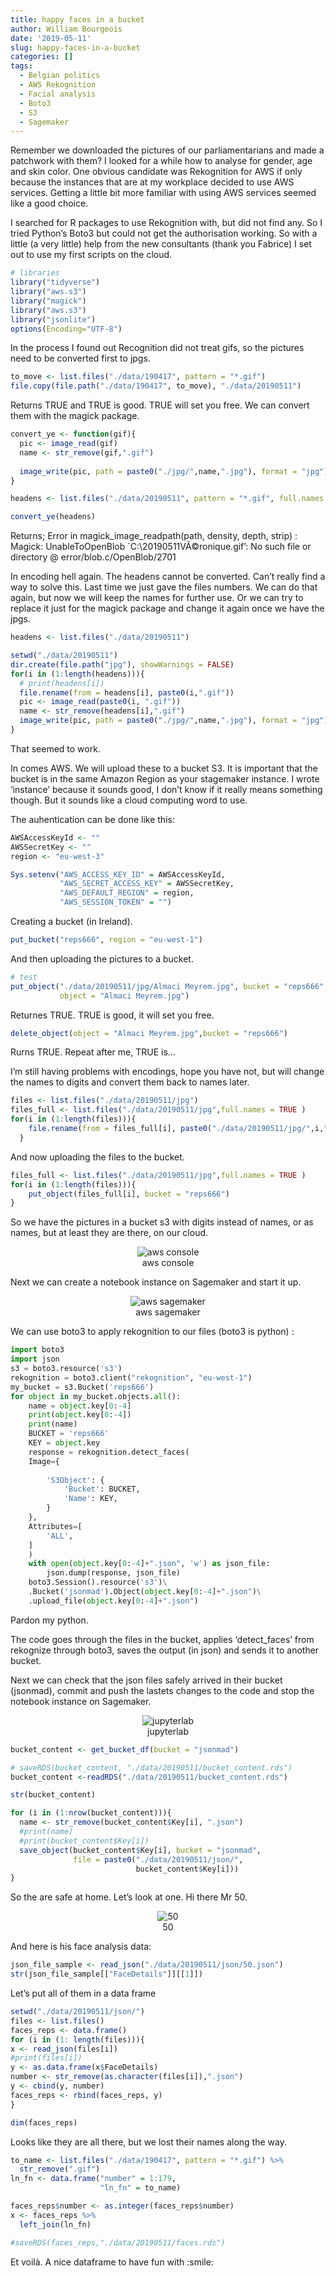 ```yaml
---
title: happy faces in a bucket
author: William Bourgeois
date: '2019-05-11'
slug: happy-faces-in-a-bucket
categories: []
tags:
  - Belgian politics
  - AWS Rekognition
  - Facial analysis
  - Boto3
  - S3
  - Sagemaker
---
```


Remember we downloaded the pictures of our parliamentarians and made a patchwork with them? I looked for a while how to analyse for gender, age and skin color. One obvious candidate was Rekognition for AWS if only because the instances that are at my workplace decided to use AWS services. Getting a little bit more familiar with using AWS services seemed like a good choice. 

I searched for R packages to use Rekognition with, but did not find any. So I tried Python's Boto3 but could not get the authorisation working. So with a little (a very little) help from the new consultants (thank you Fabrice) I set out to use my first scripts on the cloud.

```r
# libraries
library("tidyverse")
library("aws.s3")
library("magick")
library("aws.s3")
library("jsonlite")
options(Encoding="UTF-8")
```

In the process I found out Recognition did not treat gifs, so the pictures need to be converted first to jpgs.

```r
to_move <- list.files("./data/190417", pattern = "*.gif")
file.copy(file.path("./data/190417", to_move), "./data/20190511")
```

Returns TRUE and TRUE is good. TRUE will set you free. We can convert them with the magick package. 

```r
convert_ye <- function(gif){
  pic <- image_read(gif)
  name <- str_remove(gif,".gif")
  
  image_write(pic, path = paste0("./jpg/",name,".jpg"), format = "jpg")
}

headens <- list.files("./data/20190511", pattern = "*.gif", full.names = TRUE)
```

```r
convert_ye(headens)
```

Returns;
Error in magick_image_readpath(path, density, depth, strip) : Magick: UnableToOpenBlob `C:\Users\William\Documents\R\blogs\content\post\data\20190511\Caprasse VÃ©ronique.gif': No such file or directory @ error/blob.c/OpenBlob/2701

In encoding hell again. The headens cannot be converted.  Can't really find a way to solve this. Last time we just gave the files numbers. We can do that again, but now we will keep the names for further use. Or we can try to replace it just for the magick package and change it again once we have the jpgs. 

```r
headens <- list.files("./data/20190511")

setwd("./data/20190511")
dir.create(file.path("jpg"), showWarnings = FALSE)
for(i in (1:length(headens))){
  # print(headens[i])
  file.rename(from = headens[i], paste0(i,".gif"))
  pic <- image_read(paste0(i, ".gif"))
  name <- str_remove(headens[i],".gif")
  image_write(pic, path = paste0("./jpg/",name,".jpg"), format = "jpg")
}
```

That seemed to work.

In comes AWS. We will upload these to a bucket S3. It is important that the bucket is in the same Amazon Region as your stagemaker instance. I wrote 'instance' because it sounds good, I don't know if it really means something though. But it sounds like a cloud computing word to use.  

The auhentication can be done like this:

```r
AWSAccessKeyId <- ""
AWSSecretKey <- ""
region <- "eu-west-3"

Sys.setenv("AWS_ACCESS_KEY_ID" = AWSAccessKeyId,
           "AWS_SECRET_ACCESS_KEY" = AWSSecretKey,
           "AWS_DEFAULT_REGION" = region,
           "AWS_SESSION_TOKEN" = "")
```

Creating a bucket (in Ireland).

```r
put_bucket("reps666", region = "eu-west-1")
```

And then uploading the pictures to a bucket. 

```r
# test
put_object("./data/20190511/jpg/Almaci Meyrem.jpg", bucket = "reps666", 
           object = "Almaci Meyrem.jpg")
```

Returnes TRUE. TRUE is good, it will set you free.

```r
delete_object(object = "Almaci Meyrem.jpg",bucket = "reps666")
```

Rurns TRUE. Repeat after me, TRUE is...

I'm still having problems with encodings, hope you have not, but will change the names to digits and convert them back to names later.

```r
files <- list.files("./data/20190511/jpg")
files_full <- list.files("./data/20190511/jpg",full.names = TRUE )
for(i in (1:length(files))){
    file.rename(from = files_full[i], paste0("./data/20190511/jpg/",i,".jpg"))
  }
```

And now uploading the files to the bucket.

```r

files_full <- list.files("./data/20190511/jpg",full.names = TRUE )
for(i in (1:length(files))){
    put_object(files_full[i], bucket = "reps666")
}

```

So we have the pictures in a bucket s3 with digits instead of names, or as names, but at least they are there, on our cloud. 

<center>
![aws console](/img/20190511/Management Console.jpg)

</center>


Next we can create a notebook instance on Sagemaker and start it up. 

<center>
![aws sagemaker](/img/20190511/Amazon SageMaker.jpg)

</center>



We can use boto3 to apply rekognition to our files (boto3 is python) :

```python
import boto3
import json
s3 = boto3.resource('s3')
rekognition = boto3.client("rekognition", "eu-west-1")
my_bucket = s3.Bucket('reps666')
for object in my_bucket.objects.all():
    name = object.key[0:-4] 
    print(object.key[0:-4])
    print(name)
    BUCKET = 'reps666'
    KEY = object.key
    response = rekognition.detect_faces(
    Image={
        
        'S3Object': {
            'Bucket': BUCKET,
            'Name': KEY,
        }
    },
    Attributes=[
        'ALL',
    ]
    )
    with open(object.key[0:-4]+".json", 'w') as json_file:
        json.dump(response, json_file)
    boto3.Session().resource('s3')\
    .Bucket('jsonmad').Object(object.key[0:-4]+".json")\
    .upload_file(object.key[0:-4]+".json")
```

Pardon my python. 

The code goes through the files in the bucket, applies 'detect_faces' from rekognize through boto3, saves the output
(in json) and sends it to another bucket. 

Next we can check that the json files safely arrived in their bucket (jsonmad), commit and push the lastets changes to the code and stop the notebook instance on Sagemaker.


<center>
![jupyterlab](/img/20190511/JupyterLab.jpg)

</center>

```r
bucket_content <- get_bucket_df(bucket = "jsonmad")
```


```r
# saveRDS(bucket_content, "./data/20190511/bucket_content.rds")
bucket_content <-readRDS("./data/20190511/bucket_content.rds")
```



```r
str(bucket_content)
```


```r
for (i in (1:nrow(bucket_content))){
  name <- str_remove(bucket_content$Key[i], ".json") 
  #print(name)
  #print(bucket_content$Key[i])
  save_object(bucket_content$Key[i], bucket = "jsonmad", 
              file = paste0("./data/20190511/json/",
                            bucket_content$Key[i]))
}

```

So the are safe at home. Let's look at one. Hi there Mr 50.


<center>
![50](/img/20190511/50.gif)

</center>


And here is his face analysis data: 


```r
json_file_sample <- read_json("./data/20190511/json/50.json")
str(json_file_sample[["FaceDetails"]][[1]])
```

Let's put all of them in a data frame

```r
setwd("./data/20190511/json/")
files <- list.files()
faces_reps <- data.frame()
for (i in (1: length(files))){
x <- read_json(files[i])
#print(files[i])
y <- as.data.frame(x$FaceDetails)
number <- str_remove(as.character(files[i]),".json")
y <- cbind(y, number)
faces_reps <- rbind(faces_reps, y)
}

dim(faces_reps)
```

Looks like they are all there, but we lost their names along the way.

```r
to_name <- list.files("./data/190417", pattern = "*.gif") %>% 
  str_remove(".gif")
ln_fn <- data.frame("number" = 1:179,
                    "ln_fn" = to_name)

faces_reps$number <- as.integer(faces_reps$number)
x <- faces_reps %>% 
  left_join(ln_fn)

#saveRDS(faces_reps,"./data/20190511/faces.rds")
```

Et voilà. A nice dataframe to have fun with :smile:

